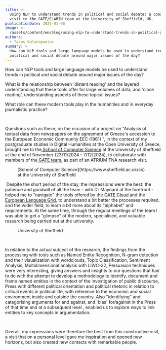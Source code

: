 ```yaml
---
title: >-
  Using NLP to understand trends in political and social debate: a constructive
  visit to the GATE/CLARIN team at the University of Sheffield, UK.
publicationDate: 2025-01-06
image: >-
  /assets/content/en/blog/using-nlp-to-understand-trends-in-political-and-social-debate-a-constructive-visit-to-the-gate-clarin-team-at-the-university-of-sheffield-uk/image.jpg
authors:
  - Tasos Galanopoulos
summary: >
  How can NLP tools and large language models be used to understand trends in
  political and social debate around major issues of the day?
---
```

How can NLP tools and large language models be used to understand trends in political and social debate around major issues of the day?

What is the relationship between 'distant reading' and the layered understanding that these tools offer for large volumes of data, and 'close reading', understanding aspects of these topical issues? 

What role can these modern tools play in the humanities and in everyday journalistic practice?

 

Questions such as these, on the occasion of a project on "Analysis of textual data from newspapers on the agreement of Greece's accession to the European Economic Community EEC (1961) ", in the context of my postgraduate studies in Digital Humanities at the Open University of Greece, brought me to the[ School of Computer Science](https://www.sheffield.ac.uk/cs) at the University of Sheffield at the end of November (23/11/2024 - 7/12/2024), to collaborate with members of the[ GATE team](http://gate.ac.uk/), as part of an ATRIUM TNA research visit.

<Figure src="/assets/content/en/blog/using-nlp-to-understand-trends-in-political-and-social-debate-a-constructive-visit-to-the-gate-clarin-team-at-the-university-of-sheffield-uk/picture1.jpg" alignment="center">
  &#x20;                        [School of Computer Science](https://www.sheffield.ac.uk/cs) at the University of Sheffield&#x20;
</Figure>

 Despite the short period of the stay, the impressions were the best: the patience and goodwill of all the team - with Dr Maynard at the forefront - helped me to "navigate" the tools offered by the[ GATE Cloud](http://cloud.gate.ac.uk/) and the[ European Language Grid](https://live.european-language-grid.eu/), to understand a bit better the processes required, and the wider field, to learn a bit more about its "alphabet" and requirements. At the same time, through the regular meetings of the team I was able to get a "glimpse" of the modern, specialised, and valuable research being carried out at the university.

<Figure src="/assets/content/en/blog/using-nlp-to-understand-trends-in-political-and-social-debate-a-constructive-visit-to-the-gate-clarin-team-at-the-university-of-sheffield-uk/picture2.jpg" alt="University of Sheffield " alignment="center">
  &#x20;                                                       University of Sheffield
</Figure>

 

In relation to the actual subject of the research, the findings from the processing with tools such as Named Entity Recognition, N-gram detection and their visualization with wordclouds, Topic Classification, Sentiment Analysis, Multidimensional analysis with LIWC-22, Persuasion techniques were very interesting, giving answers and insights to our questions that had to do with the attempt to develop a methodology to identify, document and frame named entities in the context of the investigation of public discourse, Press with different political orientation and political rhetoric in relation to critical events in political life, with reference to the economic and social environment inside and outside the country. Also "identifying" and categorising arguments for and against, and 'bias' for/against in the Press of that time and at a subsequent level , enabled us to explore ways to link entities to key concepts in argumentation.

<Figure src="/assets/content/en/blog/using-nlp-to-understand-trends-in-political-and-social-debate-a-constructive-visit-to-the-gate-clarin-team-at-the-university-of-sheffield-uk/picture3.png" alt="wordmap" alignment="center">

</Figure>

 

Overall, my impressions were therefore the best from this constructive visit, a visit that on a personal level gave me inspiration and opened new horizons, but also created new contacts with remarkable people.

<Figure src="/assets/content/en/blog/using-nlp-to-understand-trends-in-political-and-social-debate-a-constructive-visit-to-the-gate-clarin-team-at-the-university-of-sheffield-uk/picture5.jpg" alt="university of sheffield" alignment="center">

</Figure>

 
